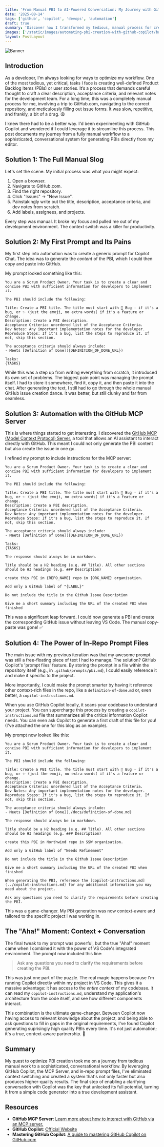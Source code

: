 ```yaml
---
title: 'From Manual PBI to AI-Powered Conversation: My Journey with GitHub Copilot'
date: '2025-08-14'
tags: ['github', 'copilot', 'devops', 'automation']
draft: true
summary: 'Discover how I transformed my tedious, manual process for creating Product Backlog Items into a streamlined, conversational workflow using GitHub Copilot, prompt files, and the GitHub MCP Server.'
images: ['/static/images/automating-pbi-creation-with-github-copilot/banner.png']
layout: PostLayout
---
```


![Banner](/static/images/automating-pbi-creation-with-github-copilot/banner.png)

<TOCInline toc={props.toc} exclude="Overview" toHeading={3} />

## Introduction

As a developer, I'm always looking for ways to optimize my workflow. One of the most tedious, yet critical, tasks I face is creating well-defined Product Backlog Items (PBIs) or user stories. It’s a process that demands careful thought to craft a clear description, acceptance criteria, and relevant notes for the development team. For a long time, this was a completely manual process for me, involving a trip to GitHub.com, navigating to the correct repository, and meticulously filling out issue forms. It was slow, repetitive, and frankly, a bit of a drag. 😫

I knew there had to be a better way. I'd been experimenting with GitHub Copilot and wondered if I could leverage it to streamline this process. This post documents my journey from a fully manual workflow to a sophisticated, conversational system for generating PBIs directly from my editor.

## Solution 1: The Full Manual Slog

Let's set the scene. My initial process was what you might expect:
1.  Open a browser.
2.  Navigate to GitHub.com.
3.  Find the right repository.
4.  Click "Issues" -> "New Issue".
5.  Painstakingly write out the title, description, acceptance criteria, and dev notes from scratch.
6.  Add labels, assignees, and projects.

Every step was manual. It broke my focus and pulled me out of my development environment. The context switch was a killer for productivity.

## Solution 2: My First Prompt and Its Pains

My first step into automation was to create a generic prompt for Copilot Chat. The idea was to generate the *content* of the PBI, which I could then copy and paste into GitHub.

My prompt looked something like this:

```prompt
You are a Scrum Product Owner. Your task is to create a clear and concise PBI with sufficient information for developers to implement it.

The PBI should include the following:

Title: Create a PBI title. The title must start with 🐛 Bug - if it's a bug, or ✨ (just the emoji, no extra words) if it's a feature or change.
Description: Create a PBI description.
Acceptance Criteria: unordered list of the Acceptance Criteria.
Dev Notes: Any important implementation notes for the developer. 
Reproduce Steps: If it's a bug, list the steps to reproduce it. If not, skip this section.

The acceptance criteria should always include:
- Meets [Definition of Done]({DEFINITION_OF_DONE_URL})

Tasks:
{TASKS}
```

While this was a step up from writing everything from scratch, it introduced its own set of problems. The biggest pain point was managing the prompt itself. I had to store it somewhere, find it, copy it, and then paste it into the chat. After generating the text, I still had to go through the whole manual GitHub issue creation dance. It was better, but still clunky and far from seamless.

## Solution 3: Automation with the GitHub MCP Server

This is where things started to get interesting. I discovered the [GitHub MCP (Model Context Protocol) Server](https://github.com/github/github-mcp-server), a tool that allows an AI assistant to interact directly with GitHub. This meant I could not only generate the PBI content but also create the issue in one go.

I refined my prompt to include instructions for the MCP server:

```prompt
You are a Scrum Product Owner. Your task is to create a clear and concise PBI with sufficient information for developers to implement it.

The PBI should include the following:

Title: Create a PBI title. The title must start with 🐛 Bug - if it's a bug, or ✨ (just the emoji, no extra words) if it's a feature or change.
Description: Create a PBI description.
Acceptance Criteria: unordered list of the Acceptance Criteria.
Dev Notes: Any important implementation notes for the developer. 
Reproduce Steps: If it's a bug, list the steps to reproduce it. If not, skip this section.

The acceptance criteria should always include:
- Meets [Definition of Done]({DEFINITION_OF_DONE_URL})

Tasks:
{TASKS}

The response should always be in markdown.

Title should be a H2 heading (e.g. ## Title). All other sections should be H3 headings (e.g. ### Description)

create this PBI in {REPO_NAME} repo in {ORG_NAME} organisation.

Add only a GitHub label of "{LABEL}"

Do not include the title in the Github Issue Description

Give me a short summary including the URL of the created PBI when finished
```

This was a significant leap forward. I could now generate a PBI and create the corresponding GitHub issue without leaving VS Code. The manual copy-paste was gone! ✅

## Solution 4: The Power of In-Repo Prompt Files

The main issue with my previous iteration was that my awesome prompt was still a free-floating piece of text I had to manage. The solution? GitHub Copilot's 'prompt files' feature. By storing the prompt in a file within the repository itself (e.g., in `.github/prompts/pbi.md`), I could easily reference it and make it specific to the project.

More importantly, I could make the prompt smarter by having it reference other context-rich files in the repo, like a `definition-of-done.md` or, even better, a `copilot-instructions.md`.

When you use GitHub Copilot locally, it scans your codebase to understand your project. You can supercharge this process by creating a `copilot-instructions.md` file that summarizes all the critical information Copilot needs. You can even ask Copilot to generate a first draft of this file for you! (I've attached the one for this blog as an example).

My prompt now looked like this:

```prompt
You are a Scrum Product Owner. Your task is to create a clear and concise PBI with sufficient information for developers to implement it.

The PBI should include the following:

Title: Create a PBI title. The title must start with 🐛 Bug - if it's a bug, or ✨ (just the emoji, no extra words) if it's a feature or change.
Description: Create a PBI description.
Acceptance Criteria: unordered list of the Acceptance Criteria.
Dev Notes: Any important implementation notes for the developer. 
Reproduce Steps: If it's a bug, list the steps to reproduce it. If not, skip this section.

The acceptance criteria should always include:
- Meets [Definition of Done](./docs/definition-of-done.md)

The response should always be in markdown.

Title should be a H2 heading (e.g. ## Title). All other sections should be H3 headings (e.g. ### Description)

create this PBI in Northwind repo in SSW organisation.

Add only a GitHub label of "Needs Refinement"

Do not include the title in the Github Issue Description

Give me a short summary including the URL of the created PBI when finished

When generating the PBI, reference the [copilot-instructions.md](../copilot-instructions.md) for any additional information you may need about the project.

Ask any questions you need to clarify the requirements before creating the PBI.
```

This was a game-changer. My PBI generation was now context-aware and tailored to the specific project I was working in.

## The "Aha!" Moment: Context + Conversation

The final tweak to my prompt was powerful, but the true "Aha!" moment came when I combined it with the power of VS Code's integrated environment. The prompt now included this line:

> Ask any questions you need to clarify the requirements before creating the PBI.

This was just one part of the puzzle. The real magic happens because I'm running Copilot directly within my project in VS Code. This gives it a massive advantage: it has access to the *entire context* of my codebase. It can read my `copilot-instructions.md`, understand my application's architecture from the code itself, and see how different components interact.

This combination is the ultimate game-changer. Between Copilot now having access to relevant knowledge about the project, and being able to ask questions to fill in gaps in the original requirements, I've found Copilot generating suprisingly high quality PBIs every time. It's not just automation; it's a true, context-aware partnership. 🙌

## Summary

My quest to optimize PBI creation took me on a journey from tedious manual work to a sophisticated, conversational workflow. By leveraging GitHub Copilot, the MCP Server, and in-repo prompt files, I've eliminated context switching and created a system that's not only faster but also produces higher-quality results. The final step of enabling a clarifying conversation with Copilot was the key that unlocked its full potential, turning it from a simple code generator into a true development assistant.

## Resources

- **GitHub MCP Server**: [Learn more about how to interact with GitHub via an MCP server.](https://github.com/github/github-mcp-server)
- **GitHub Copilot**: [Official Website](https://github.com/features/copilot)
- **Mastering GitHub Copilot**: [A guide to mastering GitHub Copilot on GitHub.com](https://gordonbeeming.com/blog/20250813/guide-to-mastering-github-copilot-on-github-com)

